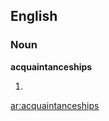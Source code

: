 ==English==

===Noun===
'''acquaintanceships'''

# {{plural of|[[acquaintanceship]]}}

[[ar:acquaintanceships]]